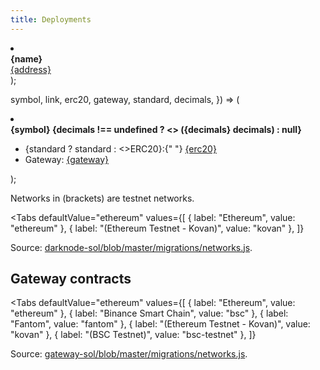 ```yaml
---
title: Deployments
---
```



<DocTag type={DocType.Reference} />

  <li style={{ padding: 0, margin: 0 }}>
    <div style={{ border: "1px solid #eee", padding: 10, marginBottom: 2 }}>
      <b>{name}</b>
      <br />
      <a href={`${link}{address}`}>{address}</a>
    </div>
  </li>
);

  symbol,
  link,
  erc20,
  gateway,
  standard,
  decimals,
}) => (
  <li style={{ padding: 0, margin: 0 }}>
    <div style={{ border: "1px solid #eee", padding: 10, marginBottom: 2 }}>
      <b>
        {symbol}
        {decimals !== undefined ? <> ({decimals} decimals)</> : null}
      </b>
      <ul style={{ listStyleType: "none", padding: 0 }}>
        <li>
          {standard ? standard : <>ERC20</>}:{" "}
          <a href={`${link}${erc20}`}>{erc20}</a>
        </li>
        <li>
          Gateway: <a href={`${link}${gateway}`}>{gateway}</a>
        </li>
      </ul>
    </div>
  </li>
);

Networks in (brackets) are testnet networks.

<Tabs
  defaultValue="ethereum"
  values={[
    { label: "Ethereum", value: "ethereum" },
    { label: "(Ethereum Testnet - Kovan)", value: "kovan" },
  ]}
>
  <TabItem value="ethereum">
    <ul style={{listStyleType: "none", padding: 0}}>
      <ContractItem
        name="Protocol"
        link="https://etherscan.io/address/"
        address="0xc25167ffa19b4d9d03c7d5aa4682c7063f345b66"
      />
      <ContractItem
        name="DarknodeRegistry"
        link="https://etherscan.io/address/"
        address="0x2D7b6C95aFeFFa50C068D50f89C5C0014e054f0A"
      />
      <ContractItem
        name="DarknodeRegistryStore"
        link="https://etherscan.io/address/"
        address="0x60Ab11FE605D2A2C3cf351824816772a131f8782"
      />
      <ContractItem
        name="DarknodePayment"
        link="https://etherscan.io/address/"
        address="0x098e1708b920EFBdD7afe33Adb6a4CBa30c370B9"
      />
      <ContractItem
        name="DarknodePaymentStore"
        link="https://etherscan.io/address/"
        address="0xE33417797d6b8Aec9171d0d6516E88002fbe23E7"
      />
    </ul>

  </TabItem>
  <TabItem value="kovan">
    <ul style={{listStyleType: "none", padding: 0}}>
      <ContractItem
        name="Protocol"
        link="https://kovan.etherscan.io/address/"
        address="0x59e23c087cA9bd9ce162875811CD6e99134D6d0F"
      />
      <ContractItem
        name="DarknodeRegistry"
        link="https://kovan.etherscan.io/address/"
        address="0x9954C9F839b31E82bc9CA98F234313112D269712"
      />
      <ContractItem
        name="DarknodeRegistryStore"
        link="https://kovan.etherscan.io/address/"
        address="0x9daa16aA19e37f3de06197a8B5E638EC5e487392"
      />
      <ContractItem
        name="DarknodePayment"
        link="https://kovan.etherscan.io/address/"
        address="0x023f2e94C3eb128D3bFa6317a3fF860BF93C1616"
      />
      <ContractItem
        name="DarknodePaymentStore"
        link="https://kovan.etherscan.io/address/"
        address="0x0EC73cCDCd8e643d909D0c4b663Eb1B2Fb0b1e1C"
      />
    </ul>

  </TabItem>
</Tabs>

Source: [darknode-sol/blob/master/migrations/networks.js](https://github.com/renproject/darknode-sol/blob/master/migrations/networks.js).

## Gateway contracts

<Tabs
  defaultValue="ethereum"
  values={[
    { label: "Ethereum", value: "ethereum" },
    { label: "Binance Smart Chain", value: "bsc" },
    { label: "Fantom", value: "fantom" },
    { label: "(Ethereum Testnet - Kovan)", value: "kovan" },
    { label: "(BSC Testnet)", value: "bsc-testnet" },
  ]}
>
  <TabItem value="ethereum">
    <ul style={{ listStyleType: "none", padding: 0 }}>
      <ContractItem
        name="GatewayRegistry"
        link="https://etherscan.io/address/"
        address="0xe80d347DF1209a76DD9d2319d62912ba98C54DDD"
      />
      <ContractItem
        name="BasicAdapter"
        link="https://etherscan.io/address/"
        address="0x32666B64e9fD0F44916E1378Efb2CFa3B3B96e80"
      />
      <AssetItem
        link="https://etherscan.io/address/"
        symbol={"renBTC"}
        erc20={"0x459086F2376525BdCebA5bDDA135e4E9d3FeF5bf"}
        gateway={"0xCc4FF5b8A4A7adb35F00ff0CBf53784e07c3C52F"}
      />
      <AssetItem
        link="https://etherscan.io/address/"
        symbol={"renZEC"}
        erc20={"0x1C5db575E2Ff833E46a2E9864C22F4B22E0B37C2"}
        gateway={"0xc3BbD5aDb611dd74eCa6123F05B18acc886e122D"}
      />
      <AssetItem
        link="https://etherscan.io/address/"
        symbol={"renBCH"}
        erc20={"0x459086F2376525BdCebA5bDDA135e4E9d3FeF5bf"}
        gateway={"0xCc4FF5b8A4A7adb35F00ff0CBf53784e07c3C52F"}
      />
      <AssetItem
        link="https://etherscan.io/address/"
        symbol={"renFIL"}
        erc20={"0xD5147bc8e386d91Cc5DBE72099DAC6C9b99276F5"}
        gateway={"0xED7D080AA1d2A4D468C615a5d481125Bb56BF1bf"}
      />
      <AssetItem
        link="https://etherscan.io/address/"
        symbol={"renDOGE"}
        erc20={"0xe3Cb486f3f5C639e98cCBaF57d95369375687F80"}
        gateway={"0x05387a10Bb3EF789b6C2a9CE2d6C21D5a8c6B1aA"}
      />
      <AssetItem
        link="https://etherscan.io/address/"
        symbol={"renDGB"}
        erc20={"0x3832d2F059E55934220881F831bE501D180671A7"}
        gateway={"0x2362843745615368F4ef0A43D7502353649C0783"}
      />
      <AssetItem
        link="https://etherscan.io/address/"
        symbol={"renLUNA"}
        erc20={"0x52d87F22192131636F93c5AB18d0127Ea52CB641"}
        gateway={"0xD7D7Deab930B6d3f98b35A26a4c431630d5AB874"}
      />
    </ul>
  </TabItem>
  <TabItem value="bsc">
    <ul style={{ listStyleType: "none", padding: 0 }}>
      <ContractItem
        name="GatewayRegistry"
        link="https://bscscan.com/address/"
        address="0x21C482f153D0317fe85C60bE1F7fa079019fcEbD"
      />
      <ContractItem
        name="BasicAdapter"
        link="https://bscscan.com/address/"
        address="0xAC23817f7E9Ec7EB6B7889BDd2b50e04a44470c5"
      />
      <AssetItem
        link="https://bscscan.com/address/"
        symbol={"renBTC"}
        erc20={"0xfCe146bF3146100cfe5dB4129cf6C82b0eF4Ad8c"}
        gateway={"0x95De7b32e24B62c44A4C44521eFF4493f1d1fE13"}
        standard={"BEP20"}
      />
      <AssetItem
        link="https://bscscan.com/address/"
        symbol={"renZEC"}
        erc20={"0x695FD30aF473F2960e81Dc9bA7cB67679d35EDb7"}
        gateway={"0xfdecB67cE94A22C8e227D17938c3127EA1B47B4E"}
        standard={"BEP20"}
      />
      <AssetItem
        link="https://bscscan.com/address/"
        symbol={"renBCH"}
        erc20={"0xA164B067193bd119933e5C1e7877421FCE53D3E5"}
        gateway={"0x3023DD075B0291Cd6aDc890A1EBDD6C400595E08"}
        standard={"BEP20"}
      />
      <AssetItem
        link="https://bscscan.com/address/"
        symbol={"renFIL"}
        erc20={"0xDBf31dF14B66535aF65AaC99C32e9eA844e14501"}
        gateway={"0x05Cadbf3128BcB7f2b89F3dD55E5B0a036a49e20"}
        standard={"BEP20"}
      />
      <AssetItem
        link="https://bscscan.com/address/"
        symbol={"renDOGE"}
        erc20={"0x31a0D1A199631D244761EEba67e8501296d2E383"}
        gateway={"0x7986568375Af35B427f3f51389d73196967C356a"}
        standard={"BEP20"}
      />
      <AssetItem
        link="https://bscscan.com/address/"
        symbol={"renDGB"}
        erc20={"0xc3fEd6eB39178A541D274e6Fc748d48f0Ca01CC3"}
        gateway={"0x06A2C5d79c66268610eEBBca10AFa17092860830"}
        standard={"BEP20"}
      />
      <AssetItem
        link="https://bscscan.com/address/"
        symbol={"renLUNA"}
        erc20={"0xc4Ace9278e7E01755B670C0838c3106367639962"}
        gateway={"0x4d59f628CB8e4670b779eAE22aF0c46DebC06695"}
        standard={"BEP20"}
      />
    </ul>
  </TabItem>
  <TabItem value="fantom">
    <ul style={{ listStyleType: "none", padding: 0 }}>
      <ContractItem
        name="GatewayRegistry"
        link="https://ftmscan.com/address/"
        address="0x21C482f153D0317fe85C60bE1F7fa079019fcEbD"
      />
      <ContractItem
        name="BasicAdapter"
        link="https://ftmscan.com/address/"
        address="0xAC23817f7E9Ec7EB6B7889BDd2b50e04a44470c5"
      />
      <AssetItem
        link="https://ftmscan.com/address/"
        symbol={"renBTC"}
        erc20={"0xDBf31dF14B66535aF65AaC99C32e9eA844e14501"}
        gateway={"0x05Cadbf3128BcB7f2b89F3dD55E5B0a036a49e20"}
        standard={"ERC20"}
        decimals={8}
      />
      <AssetItem
        link="https://ftmscan.com/address/"
        symbol={"renZEC"}
        erc20={"0x31a0D1A199631D244761EEba67e8501296d2E383"}
        gateway={"0x7986568375Af35B427f3f51389d73196967C356a"}
        standard={"ERC20"}
        decimals={8}
      />
      <AssetItem
        link="https://ftmscan.com/address/"
        symbol={"renBCH"}
        erc20={"0xc3fEd6eB39178A541D274e6Fc748d48f0Ca01CC3"}
        gateway={"0x06A2C5d79c66268610eEBBca10AFa17092860830"}
        standard={"ERC20"}
        decimals={8}
      />
      <AssetItem
        link="https://ftmscan.com/address/"
        symbol={"renFIL"}
        erc20={"0xc4Ace9278e7E01755B670C0838c3106367639962"}
        gateway={"0x4d59f628CB8e4670b779eAE22aF0c46DebC06695"}
        standard={"ERC20"}
        decimals={18}
      />
      <AssetItem
        link="https://ftmscan.com/address/"
        symbol={"renDGB"}
        erc20={"0x2628568509E87c4429fBb5c664Ed11391BE1BD29"}
        gateway={"0x677b23D0ffc82414B063accA197f74d791285952"}
        standard={"ERC20"}
        decimals={8}
      />
      <AssetItem
        link="https://ftmscan.com/address/"
        symbol={"renDOGE"}
        erc20={"0xcE829A89d4A55a63418bcC43F00145adef0eDB8E"}
        gateway={"0x9FB2C0b19A9fee6d02E7Ea861C71503608B64d6A"}
        standard={"ERC20"}
        decimals={8}
      />
      <AssetItem
        link="https://ftmscan.com/address/"
        symbol={"renLUNA"}
        erc20={"0x7c7DAAF2dB46fEFd067f002a69FD0BE14AeB159f"}
        gateway={"0x731Ea4Ba77fF184d89dBeB160A0078274Acbe9D2"}
        standard={"ERC20"}
        decimals={6}
      />
    </ul>
  </TabItem>
  <TabItem value="kovan">
    <ul style={{ listStyleType: "none", padding: 0 }}>
      <ContractItem
        name="GatewayRegistry"
        link="https://kovan.etherscan.io/address/"
        address="0x557e211EC5fc9a6737d2C6b7a1aDe3e0C11A8D5D"
      />
      <ContractItem
        name="BasicAdapter"
        link="https://kovan.etherscan.io/address/"
        address="0x7DDFA2e5435027f6e13Ca8Db2f32ebd5551158Bb"
      />
      <AssetItem
        link="https://kovan.etherscan.io/address/"
        symbol={"renBTC"}
        erc20={"0x0A9ADD98C076448CBcFAcf5E457DA12ddbEF4A8f"}
        gateway={"0x55363c0dBf97Ff9C0e31dAfe0fC99d3e9ce50b8A"}
      />
      <AssetItem
        link="https://kovan.etherscan.io/address/"
        symbol={"renZEC"}
        erc20={"0x42805DA220DF1f8a33C16B0DF9CE876B9d416610"}
        gateway={"0xAACbB1e7bA99F2Ed6bd02eC96C2F9a52013Efe2d"}
      />
      <AssetItem
        link="https://kovan.etherscan.io/address/"
        symbol={"renBCH"}
        erc20={"0x618dC53e856b1A601119F2Fed5F1E873bCf7Bd6e"}
        gateway={"0x9827c8a66a2259fd926E7Fd92EA8DF7ed1D813b1"}
      />
      <AssetItem
        link="https://kovan.etherscan.io/address/"
        symbol={"renFIL"}
        erc20={"0xAE2f4e711ca562a07E16939C5dfD40b05C68AEe5"}
        gateway={"0xC9A81412B538A3c190Bc6E537357c09A23D5A90E"}
      />
      <AssetItem
        link="https://kovan.etherscan.io/address/"
        symbol={"renDOGE"}
        erc20={"0x442412c823884Cb8fa5e6a096b5DadD8BD94e798"}
        gateway={"0x0D3D33790466D67d66cF61C02494B31AB63B9097"}
      />
      <AssetItem
        link="https://kovan.etherscan.io/address/"
        symbol={"renDGB"}
        erc20={"0xE657dc7A25eB2b5023C16a1C7cfB42c805C1b855"}
        gateway={"0x9302EA4C04c04fe2ca81b1A27c7a9906309b6701"}
      />
      <AssetItem
        link="https://kovan.etherscan.io/address/"
        symbol={"renLUNA"}
        erc20={"0x34CC35cdB6fF0c3db189428ACe45084231664CD0"}
        gateway={"0xFdF1F7bFB789bb06e830EBaC76e6241fcB29B5e1"}
      />
    </ul>
  </TabItem>
  <TabItem value="bsc-testnet">
    <ul style={{ listStyleType: "none", padding: 0 }}>
      <ContractItem
        name="GatewayRegistry"
        link="https://testnet.bscscan.com/address/"
        address="0x838F881876f53a772D2F8E2f8aa2e4a996431495"
      />
      <ContractItem
        name="BasicAdapter"
        link="https://testnet.bscscan.com/address/"
        address="0x7de1253A8da6620351ec477b38BdC6a55FCd0f85"
      />
      <AssetItem
        link="https://testnet.bscscan.com/address/"
        symbol={"renBTC"}
        erc20={"0x5eB4F537889eC3C7Ec397F1acB33c70D8C0ee438"}
        gateway={"0x6003FD1C2d4eeDed7cb5E89923AB457d1DE5cE89"}
        standard={"BEP20"}
      />
      <AssetItem
        link="https://testnet.bscscan.com/address/"
        symbol={"renZEC"}
        erc20={"0xAF787a25241c69ae213A8Ee08a2518D858b32dBd"}
        gateway={"0x7517FadFA7247ffe52d57c78780FfF0662a09936"}
        standard={"BEP20"}
      />
      <AssetItem
        link="https://testnet.bscscan.com/address/"
        symbol={"renBCH"}
        erc20={"0xD566bB681a231f5648D7cB0f09A89cb47fd09513"}
        gateway={"0x00E094aff24746196Bf73491A4C276fa4db503b4"}
        standard={"BEP20"}
      />
      <AssetItem
        link="https://testnet.bscscan.com/address/"
        symbol={"renFIL"}
        erc20={"0xE980BC9e17094EB273c6b5A1139b3A30EcdF05e0"}
        gateway={"0xBA7236b2fbe3F12Df15a0d5fcE57d891016822f8"}
        standard={"BEP20"}
      />
      <AssetItem
        link="https://testnet.bscscan.com/address/"
        symbol={"renDOGE"}
        erc20={"0x8C0248Ab26FcD6868Cc5aaea954f0ce28F8E103f"}
        gateway={"0xd5E7d585D471BaFF2060dAFeaf701ff89114e439"}
        standard={"BEP20"}
      />
      <AssetItem
        link="https://testnet.bscscan.com/address/"
        symbol={"renDGB"}
        erc20={"0xe8163f31A7a23167D21252Bcc0a996a1A40E7d61"}
        gateway={"0x0c5Efe870916cA7c89c03D742963795Ed7d3C35a"}
        standard={"BEP20"}
      />
      <AssetItem
        link="https://testnet.bscscan.com/address/"
        symbol={"renLUNA"}
        erc20={"0x2c82a39549858A0fF1a369D84695D983791d0786"}
        gateway={"0x26f4F36A070190Ee4379241DD1463A420768EB4B"}
        standard={"BEP20"}
      />
    </ul>
  </TabItem>
</Tabs>

Source: [gateway-sol/blob/master/migrations/networks.js](https://github.com/renproject/gateway-sol/blob/master/migrations/networks.js).
